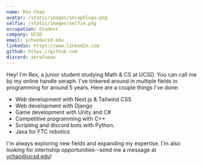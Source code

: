```yaml
---
name: Rex Chao
avatar: /static/images/seraphlogo.png
selfie: /static/images/selfie.png
occupation: Student
company: UCSD
email: ychao@ucsd.edu
linkedin: https://www.linkedin.com
github: https://github.com
discord: serafuowo
---
```


Hey! I'm Rex, a junior student studying Math & CS at UCSD. You can call me by my online handle seraph. I've tinkered around in multiple fields in programming for around 5 years. Here are a couple things I've done:
- Web development with Next.js & Tailwind CSS 
- Web development with Django
- Game development with Unity and C#
- Competitive programming with C++
- Scripting and discord bots with Python. 
- Java for FTC robotics 

I'm always exploring new fields and expanding my expertise. I'm also looking for internship opportunities--send me a message at ychao@ucsd.edu!